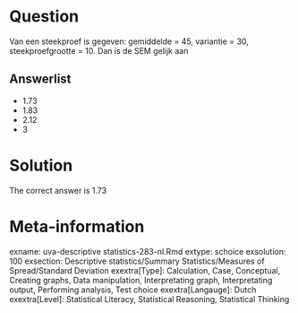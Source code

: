Question
========

Van een steekproef is gegeven: gemiddelde = 45, variantie = 30, steekproefgrootte = 10. Dan is de SEM gelijk aan

Answerlist
----------
* 1.73
* 1.83
* 2.12
* 3

Solution
========

The correct answer is  1.73

Meta-information
================
exname: uva-descriptive statistics-283-nl.Rmd
extype: schoice
exsolution: 100
exsection: Descriptive statistics/Summary Statistics/Measures of Spread/Standard Deviation
exextra[Type]: Calculation, Case, Conceptual, Creating graphs, Data manipulation, Interpretating graph, Interpretating output, Performing analysis, Test choice
exextra[Langauge]: Dutch
exextra[Level]: Statistical Literacy, Statistical Reasoning, Statistical Thinking

